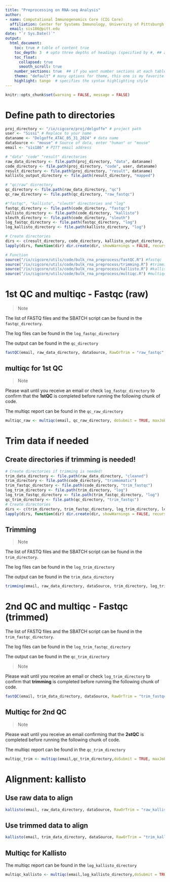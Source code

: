 ```yaml
---
title: "Preprocessing on RNA-seq Analysis"
author:
- name: Computational Immunogenomics Core (CIG Core)
  affiliation: Center for Systems Immunology, University of Pittsburgh
  email: sis186@pitt.edu
date: "`r Sys.Date()`"
output: 
  html_document:
    toc: true # table of content true
    toc_depth: 3  # upto three depths of headings (specified by #, ## and ###)
    toc_float:
      collapsed: true
      smooth_scroll: true
    number_sections: true  ## if you want number sections at each table header
    theme: "default" # many options for theme, this one is my favorite.
    highlight: tango  # specifies the syntax highlighting style
---
```


```r
knitr::opts_chunk$set(warning = FALSE, message = FALSE) 
```

# Define path to directories
```r
proj_directory <- "/ix/cigcore/proj/delgoffe" # project path
user <- "Sissi" # Replace to your name
dataname <- "Delgoffe_ATAC_05_31_2024" # data name
dataSource <- "mouse" # Source of data, enter "human" or "mouse"
email <- "sis186" # PITT email address
```

```r
# "data" "code" "result" directories
raw_data_directory <- file.path(proj_directory, "data", dataname)
code_directory <- file.path(proj_directory, "code", user, dataname) 
result_directory <- file.path(proj_directory, "result", dataname)
kallisto_output_directory <- file.path(result_directory, "mapped")

# "qc/raw" disrectory
qc_directory <- file.path(raw_data_directory, "qc")
qc_raw_directory <- file.path(qc_directory, "raw_fastqc")

#"fastqc", "kallisto", "sleuth" directories and "log"
fastqc_directory <- file.path(code_directory, "fastqc")
kallisto_directory <- file.path(code_directory, "kallisto")
sleuth_directory <- file.path(code_directory, "sleuth")
log_fastqc_directory <- file.path(fastqc_directory, "log")
log_kallisto_directory <- file.path(kallisto_directory, "log")

# Create directories
dirs <- c(result_directory, code_directory, kallisto_output_directory, fastqc_directory, kallisto_directory, sleuth_directory, log_fastqc_directory, log_kallisto_directory)
lapply(dirs, function(dir) dir.create(dir, showWarnings = FALSE, recursive = TRUE))

# Function
source("/ix/cigcore/utils/code/bulk_rna_preprocess/fastQC.R") #fastqc
source("/ix/cigcore/utils/code/bulk_rna_preprocess/trimming.R") #trimming
source("/ix/cigcore/utils/code/bulk_rna_preprocess/kallisto.R") #kallisto
source("/ix/cigcore/utils/code/bulk_rna_preprocess/multiqc.R") #multiqc
```

# 1st QC and multiqc - Fastqc (raw)

> Note 

The list of FASTQ files and the SBATCH script can be found in the `fastqc_directory`.

The log files can be found in the `log_fastqc_directory`

The output can be found in the `qc_directory`

```r
fastQC(email, raw_data_directory, dataSource, RawOrTrim = "raw_fastqc", fastqc_directory, log_fastqc_directory, qc_directory, doSubmit = TRUE, maxJobNum = 48)
```

## multiqc for 1st QC

> Note 

Please wait until you receive an email or check `log_fastqc_directory` to confirm that the **1stQC** is completed before running the following chunk of code.

The multiqc report can be found in the `qc_raw_directory`

```r
multiqc_raw <- multiqc(email, qc_raw_directory, doSubmit = TRUE, maxJobNum = 48)
```

# Trim data if needed

## Create directories if trimming is needed!
```r
# Create directories if trimming is needed!
trim_data_directory <- file.path(raw_data_directory, "cleaned")
trim_directory <- file.path(code_directory, "trimmomatic")
trim_fastqc_directory <- file.path(code_directory, "trim_fastqc")
log_trim_directory <- file.path(trim_directory, "log")
log_trim_fastqc_directory <- file.path(trim_fastqc_directory, "log")
qc_trim_directory <- file.path(qc_directory, "trim_fastqc")
# Create directories
dirs <- c(trim_directory, trim_fastqc_directory, log_trim_directory, log_trim_fastqc_directory)
lapply(dirs, function(dir) dir.create(dir, showWarnings = FALSE, recursive = TRUE))
```

## Trimming

> Note 

The list of FASTQ files and the SBATCH script can be found in the `trim_directory`.

The log files can be found in the `log_trim_directory`

The output can be found in the `trim_data_directory`

```r
trimming(email, raw_data_directory, dataSource, trim_directory, log_trim_directory, doSubmit = TRUE, maxJobNum = 48)
```

# 2nd QC and multiqc - Fastqc (trimmed)

The list of FASTQ files and the SBATCH script can be found in the `trim_fastqc_directory`.

The log files can be found in the `log_trim_fastqc_directory`

The output can be found in the `qc_trim_directory`

> Note 

Please wait until you receive an email or check `log_trim_directory` to confirm that **trimming** is completed before running the following chunk of code.

```r
fastQC(email, trim_data_directory, dataSource, RawOrTrim = "trim_fastqc", trim_fastqc_directory, log_trim_fastqc_directory, qc_directory, doSubmit = TRUE, maxJobNum = 48)
```

## Multiqc for 2nd QC

> Note 

Please wait until you receive an email confirming that the **2stQC** is completed before running the following chunk of code.

The multiqc report can be found in the `qc_trim_directory`

```r
multiqc_trim <- multiqc(email,qc_trim_directory,doSubmit = TRUE, maxJobNum = 48)
```


# Alignment: kallisto

## Use raw data to align

```r
kallisto(email, raw_data_directory, dataSource, RawOrTrim = "raw_kallisto", kallisto_directory, log_kallisto_directory, kallisto_output_directory, doSubmit = TRUE, maxJobNum = 48)
```

## Use trimmed data to align

```r
kallisto(email, trim_data_directory, dataSource, RawOrTrim = "trim_kallisto", kallisto_directory, log_kallisto_directory, kallisto_output_directory, doSubmit = TRUE, maxJobNum = 48)
```

## Multiqc for Kallisto

The multiqc report can be found in the `log_kallisto_directory`

```r
multiqc_kallisto <- multiqc(email,log_kallisto_directory,doSubmit = TRUE, maxJobNum = 48)
```
